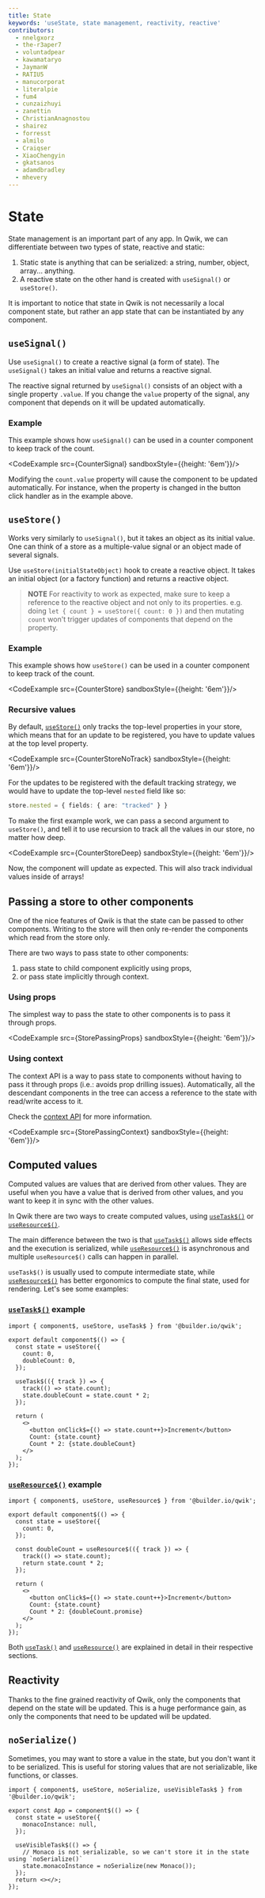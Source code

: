 ```yaml
---
title: State
keywords: 'useState, state management, reactivity, reactive'
contributors:
  - nnelgxorz
  - the-r3aper7
  - voluntadpear
  - kawamataryo
  - JaymanW
  - RATIU5
  - manucorporat
  - literalpie
  - fum4
  - cunzaizhuyi
  - zanettin
  - ChristianAnagnostou
  - shairez
  - forresst
  - almilo
  - Craiqser
  - XiaoChengyin
  - gkatsanos
  - adamdbradley
  - mhevery
---
```



# State

State management is an important part of any app. In Qwik, we can differentiate between two types of state, reactive and static:
1. Static state is anything that can be serialized: a string, number, object, array... anything.
2. A reactive state on the other hand is created with `useSignal()` or `useStore()`.

It is important to notice that state in Qwik is not necessarily a local component state, but rather an app state that can be instantiated by any component.

## `useSignal()`

Use `useSignal()` to create a reactive signal (a form of state). The `useSignal()` takes an initial value and returns a reactive signal.

The reactive signal returned by `useSignal()` consists of an object with a single property `.value`. If you change the `value` property of the signal, any component that depends on it will be updated automatically.

### Example

This example shows how `useSignal()` can be used in a counter component to keep track of the count.

<CodeExample src={CounterSignal} sandboxStyle={{height: '6em'}}/>

Modifying the `count.value` property will cause the component to be updated automatically. For instance, when the property is changed in the button click handler as in the example above.

## `useStore()`

Works very similarly to `useSignal()`, but it takes an object as its initial value. One can think of a store as a multiple-value signal or an object made of several signals.

Use `useStore(initialStateObject)` hook to create a reactive object. It takes an initial object (or a factory function) and returns a reactive object.

> **NOTE**
> For reactivity to work as expected, make sure to keep a reference to the reactive object and not only to its properties. e.g. doing `let { count } = useStore({ count: 0 })` and then mutating `count` won't trigger updates of components that depend on the property.

### Example

This example shows how `useStore()` can be used in a counter component to keep track of the count.

<CodeExample src={CounterStore} sandboxStyle={{height: '6em'}}/>

### Recursive values

By default, [`useStore()`](/docs/(qwik)/components/state/index.mdx#usestore) only tracks the top-level properties in your store, which means that for an update to be registered, you have to update values at the top level property.

<CodeExample src={CounterStoreNoTrack} sandboxStyle={{height: '6em'}}/>

For the updates to be registered with the default tracking strategy, we would have to update the top-level `nested` field like so:

```ts
store.nested = { fields: { are: "tracked" } }
```

To make the first example work, we can pass a second argument to `useStore()`, and tell it to use recursion to track all the values in our store, no matter how deep.

<CodeExample src={CounterStoreDeep} sandboxStyle={{height: '6em'}}/>

Now, the component will update as expected. This will also track individual values inside of arrays!

## Passing a store to other components

One of the nice features of Qwik is that the state can be passed to other components. Writing to the store will then only re-render the components which read from the store only.

There are two ways to pass state to other components: 
1. pass state to child component explicitly using props, 
2. or pass state implicitly through context.

### Using props

The simplest way to pass the state to other components is to pass it through props.

<CodeExample src={StorePassingProps} sandboxStyle={{height: '6em'}}/>

### Using context

The context API is a way to pass state to components without having to pass it through props (i.e.: avoids prop drilling issues). Automatically, all the descendant components in the tree can access a reference to the state with read/write access to it.

Check the [context API](../context/index.mdx) for more information.

<CodeExample src={StorePassingContext} sandboxStyle={{height: '6em'}}/>


## Computed values

Computed values are values that are derived from other values. They are useful when you have a value that is derived from other values, and you want to keep it in sync with the other values.

In Qwik there are two ways to create computed values, using [`useTask$()`](/docs/(qwik)/components/lifecycle/index.mdx#usetask) or [`useResource$()`](/docs/(qwik)/components/resource/index.mdx).

The main difference between the two is that [`useTask$()`](/docs/(qwik)/components/lifecycle/index.mdx#usetask) allows side effects and the execution is serialized, while [`useResource$()`](/docs/(qwik)/components/resource/index.mdx) is asynchronous and multiple `useResource$()` calls can happen in parallel.

`useTask$()` is usually used to compute intermediate state, while [`useResource$()`](/docs/(qwik)/components/resource/index.mdx) has better ergonomics to compute the final state, used for rendering. Let's see some examples:

### [`useTask$()`](/docs/(qwik)/components/lifecycle/index.mdx#usetask) example

```tsx
import { component$, useStore, useTask$ } from '@builder.io/qwik';

export default component$(() => {
  const state = useStore({
    count: 0,
    doubleCount: 0,
  });

  useTask$(({ track }) => {
    track(() => state.count);
    state.doubleCount = state.count * 2;
  });

  return (
    <>
      <button onClick$={() => state.count++}>Increment</button>
      Count: {state.count}
      Count * 2: {state.doubleCount}
    </>
  );
});
```

### [`useResource$()`](/docs/(qwik)/components/resource/index.mdx) example

```tsx
import { component$, useStore, useResource$ } from '@builder.io/qwik';

export default component$(() => {
  const state = useStore({
    count: 0,
  });

  const doubleCount = useResource$(({ track }) => {
    track(() => state.count);
    return state.count * 2;
  });

  return (
    <>
      <button onClick$={() => state.count++}>Increment</button>
      Count: {state.count}
      Count * 2: {doubleCount.promise}
    </>
  );
});
```

Both [`useTask()`](../lifecycle/index.mdx#usetask) and [`useResource()`](../resource/index.mdx) are explained in detail in their respective sections.

## Reactivity

Thanks to the fine grained reactivity of Qwik, only the components that depend on the state will be updated. This is a huge performance gain, as only the components that need to be updated will be updated.

## `noSerialize()`

Sometimes, you may want to store a value in the state, but you don't want it to be serialized. This is useful for storing values that are not serializable, like functions, or classes.

```tsx
import { component$, useStore, noSerialize, useVisibleTask$ } from '@builder.io/qwik';

export const App = component$(() => {
  const state = useStore({
    monacoInstance: null,
  });

  useVisibleTask$(() => {
    // Monaco is not serializable, so we can't store it in the state using `noSerialize()`
    state.monacoInstance = noSerialize(new Monaco());
  });
  return <></>;
});
```
